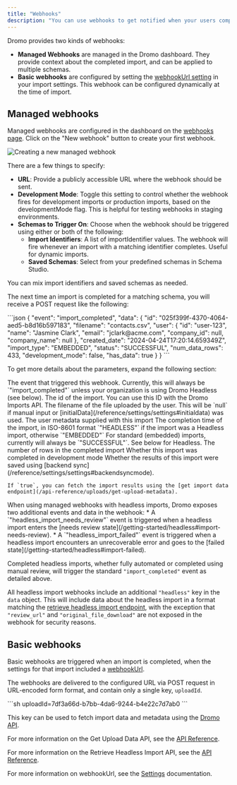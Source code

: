 ```yaml
---
title: "Webhooks"
description: "You can use webhooks to get notified when your users complete an import using Dromo."
---
```


Dromo provides two kinds of webhooks:
* **Managed Webhooks** are managed in the Dromo dashboard. They provide context about the completed import, and can be applied to multiple schemas.
* **Basic webhooks** are configured by setting the [webhookUrl setting](/reference/settings/settings#webhookurl) in your import settings. This webhook can be configured dynamically at the time of import.

## Managed webhooks

Managed webhooks are configured in the dashboard on the [webhooks page](https://dashboard.dromo.io/webhooks). Click on the "New webhook" button to create your first webhook.

![Creating a new managed webhook](/images/assets/images/managed_webhook.png)

There are a few things to specify:
* **URL**: Provide a publicly accessible URL where the webhook should be sent.
* **Development Mode**: Toggle this setting to control whether the webhook fires for development imports or production imports, based on the developmentMode flag. This is helpful for testing webhooks in staging environments.
* **Schemas to Trigger On**: Choose when the webhook should be triggered using either or both of the following:
  * **Import Identifiers**: A list of importIdentifier values. The webhook will fire whenever an import with a matching identifier completes. Useful for dynamic imports.
  * **Saved Schemas**: Select from your predefined schemas in Schema Studio.

You can mix import identifiers and saved schemas as needed.

The next time an import is completed for a matching schema, you will receive a POST request like the following:

<CodeGroup>
```json
{
  "event": "import_completed", 
  "data": {
    "id": "025f399f-4370-4064-aed5-b8d16b597183",
    "filename": "contacts.csv", 
    "user": {
      "id": "user-123",
      "name": "Jasmine Clark",
      "email": "jclark@acme.com",
      "company_id": null,
      "company_name": null
    },
    "created_date": "2024-04-24T17:20:14.659349Z",
    "import_type": "EMBEDDED",
    "status": "SUCCESSFUL",
    "num_data_rows": 433,
    "development_mode": false,
    "has_data": true
  }
}
```
</CodeGroup>

To get more details about the parameters, expand the following section:

<Expandable title="more about fields in the webhook">
<ResponseField name="event" type="string">
  The event that triggered this webhook. Currently, this will always be `"import_completed"` unless your organization is using Dromo Headless (see below).
</ResponseField>

<ResponseField name="data" type="object">
  <ResponseField name="id" type="string">
    The id of the import. You can use this ID with the Dromo Imports API.
  </ResponseField>

  <ResponseField name="filename" type="string | null">
    The filename of the file uploaded by the user. This will be `null` if manual input or [initialData](/reference/settings/settings#initialdata) was used.
  </ResponseField>

  <ResponseField name="user" type="User">
    The user metadata supplied with this import
  </ResponseField>

  <ResponseField name="created_date" type="string">
    The completion time of the import, in ISO-8601 format
  </ResponseField>

  <ResponseField name="import_type" type="string">
    `"HEADLESS"` if the import was a Headless import, otherwise `"EMBEDDED"`
  </ResponseField>

  <ResponseField name="status" type="string">
    For standard (embedded) imports, currently will always be `"SUCCESSFUL"`. See below for Headless.
  </ResponseField>

  <ResponseField name="num_data_rows" type="number">
    The number of rows in the completed import
  </ResponseField>

  <ResponseField name="development_mode" type="boolean">
    Whether this import was completed in development mode
  </ResponseField>

  <ResponseField name="has_data" type="boolean">
    Whether the results of this import were saved using [backend sync](/reference/settings/settings#backendsyncmode).

    If `true`, you can fetch the import results using the [get import data endpoint](/api-reference/uploads/get-upload-metadata).
  </ResponseField>
</ResponseField>
</Expandable>

<Note>
  When using managed webhooks with headless imports, Dromo exposes two additional events and data in the webhook:
  * A `"headless_import_needs_review"` event is triggered when a headless import enters the [needs review state](/getting-started/headless#import-needs-review).
  * A `"headless_import_failed"` event is triggered when a headless import encounters an unrecoverable error and goes to the [failed state](/getting-started/headless#import-failed).

  Completed headless imports, whether fully automated or completed using manual review, will trigger the standard `"import_completed"` event as detailed above.

  All headless import webhooks include an additional `"headless"` key in the `data` object. This will include data about the headless import in a format matching the [retrieve headless import endpoint](/api-reference/headless/retrieve-headless-import), with the exception that `"review_url"` and `"original_file_download"` are not exposed in the webhook for security reasons.
</Note>

## Basic webhooks

Basic webhooks are triggered when an import is completed, when the settings for that import included a [webhookUrl](/reference/settings/settings#webhookurl).

The webhooks are delivered to the configured URL via POST request in URL-encoded form format, and contain only a single key, `uploadId`.

<CodeGroup>
```sh
uploadId=7df3a66d-b7bb-4da6-9244-b4e22c7d7ab0
```
</CodeGroup>

This key can be used to fetch import data and metadata using the [Dromo API](https://developer.dromo.io/api#tag/uploads).

For more information on the Get Upload Data API, see the [API Reference](/api-reference/uploads/get-upload-metadata).

For more information on the Retrieve Headless Import API, see the [API Reference](/api-reference/headless/retrieve-headless-import).

For more information on webhookUrl, see the [Settings](/reference/settings/settings#webhookurl) documentation.
